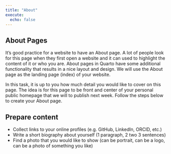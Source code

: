 ```yaml
---
title: "About"
execute: 
  echo: false
---
```


## About Pages

It's good practice for a website to have an About page. A lot of people look for this page when they first open a website and it can used to highlight the content of it or who you are. About pages in Quarto have some additional functionality that results in a nice layout and design. We will use the About page as the landing page (index) of your website. 

In this task, it is up to you how much detail you would like to cover on this page. The idea is for this page to be front and center of your personal public homepage that we will to publish next week. Follow the steps below to create your About page.

## Prepare content

- Collect links to your online profiles (e.g. GitHub, LinkedIn, ORCID, etc.)
- Write a short biography about yourself (1 paragraph, 2 two 3 sentences)
- Find a photo that you would like to show (can be portrait, can be a logo, can be a photo of something you like)

